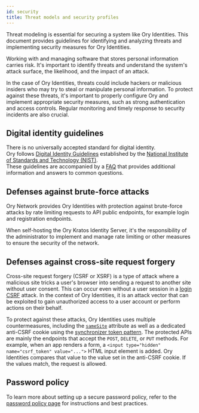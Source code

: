 ```yaml
---
id: security
title: Threat models and security profiles
---
```


Threat modeling is essential for securing a system like Ory Identities. This document provides guidelines for identifying and
analyzing threats and implementing security measures for Ory Identities.

Working with and managing software that stores personal information carries risk. It's important to identify threats and
understand the system's attack surface, the likelihood, and the impact of an attack.

In the case of Ory Identities, threats could include hackers or malicious insiders who may try to steal or manipulate personal
information. To protect against these threats, it's important to properly configure Ory and implement appropriate security
measures, such as strong authentication and access controls. Regular monitoring and timely response to security incidents are also
crucial.

## Digital identity guidelines

There is no universally accepted standard for digital identity.  
Ory follows [Digital Identity Guidelines](https://pages.nist.gov/800-63-3/) established by the
[National Institute of Standards and Technology (NIST)](https://www.nist.gov/).  
These guidelines are accompanied by a [FAQ](https://pages.nist.gov/800-63-3/) that provides additional information and answers to
common questions.

## Defenses against brute-force attacks

Ory Network provides Ory Identities with protection against brute-force attacks by rate limiting requests to API public endpoints,
for example login and registration endpoints.

When self-hosting the Ory Kratos Identity Server, it's the responsibility of the administrator to implement and manage rate
limiting or other measures to ensure the security of the network.

## Defenses against cross-site request forgery

Cross-site request forgery (CSRF or XSRF) is a type of attack where a malicious site tricks a user's browser into sending a
request to another site without user consent. This can occur even without a user session in a
[login CSRF](https://support.detectify.com/support/solutions/articles/48001048951-login-csrf) attack. In the context of Ory
Identities, it is an attack vector that can be exploited to gain unauthorized access to a user account or perform actions on their
behalf.

To protect against these attacks, Ory Identities uses multiple countermeasures, including the
[`sameSite`](https://developer.mozilla.org/en-US/docs/Web/HTTP/Headers/Set-Cookie/SameSite) attribute as well as a dedicated
anti-CSRF cookie using the
[synchronizer token pattern](https://cheatsheetseries.owasp.org/cheatsheets/Cross-Site_Request_Forgery_Prevention_Cheat_Sheet.html#synchronizer-token-pattern).
The protected APIs are mainly the endpoints that accept the `POST`, `DELETE`, or `PUT` methods. For example, when an app renders a
form, a `<input type="hidden" name="csrf_token" value="...">` HTML input element is added. Ory Identities compares that value to
the value set in the anti-CSRF cookie. If the values match, the request is allowed.

## Password policy

To learn more about setting up a secure password policy, refer to the [password policy page](../../concepts/password-policy.mdx)
for instructions and best practices.
